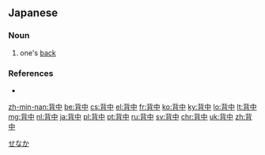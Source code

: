 ==Japanese==
{{ja-kanjitab|せ|なか|yomi=kun}}

===Noun===
{{ja-noun|せなか}}

# one's [[back]]

===References===
* {{R:OxfordJapanese}}

[[Category:Japanese basic words|せなか]]

[[zh-min-nan:背中]]
[[be:背中]]
[[cs:背中]]
[[el:背中]]
[[fr:背中]]
[[ko:背中]]
[[ky:背中]]
[[lo:背中]]
[[lt:背中]]
[[mg:背中]]
[[nl:背中]]
[[ja:背中]]
[[pl:背中]]
[[pt:背中]]
[[ru:背中]]
[[sv:背中]]
[[chr:背中]]
[[uk:背中]]
[[zh:背中]]